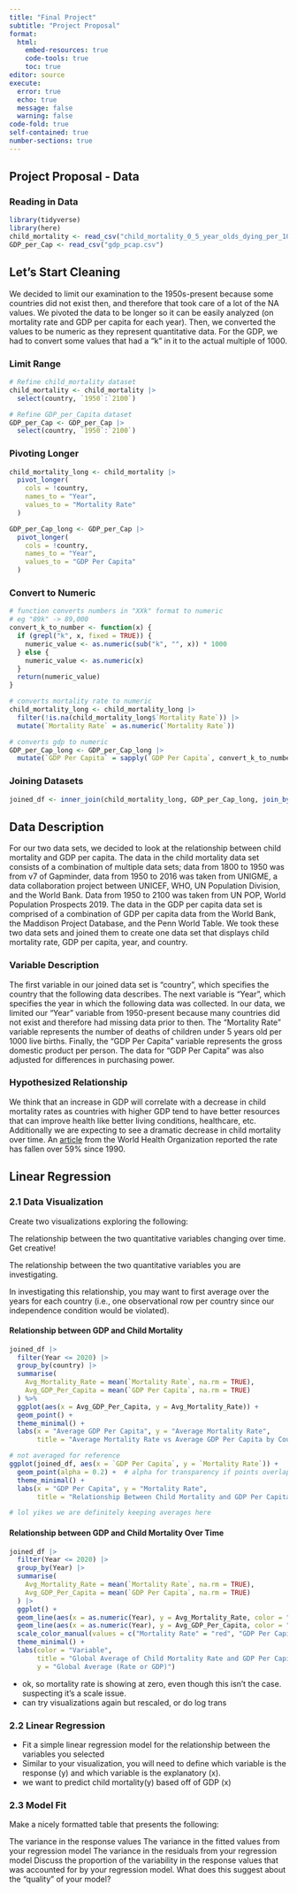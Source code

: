 ```yaml
---
title: "Final Project"
subtitle: "Project Proposal"
format: 
  html:
    embed-resources: true
    code-tools: true
    toc: true
editor: source
execute: 
  error: true
  echo: true
  message: false
  warning: false
code-fold: true
self-contained: true
number-sections: true
---
```


## Project Proposal - Data {.unnumbered}

### Reading in Data {.unnumbered}

```r
library(tidyverse)
library(here)
child_mortality <- read_csv("child_mortality_0_5_year_olds_dying_per_1000_born.csv")
GDP_per_Cap <- read_csv("gdp_pcap.csv")
```
## Let's Start Cleaning
We decided to limit our examination to the 1950s-present because some countries
did not exist then, and therefore that took care of a lot of the NA values. We pivoted the data to be longer so it can be easily analyzed (on mortality rate and GDP per capita for each year).
Then, we converted the values to be numeric as they represent quantitative data.
For the GDP, we had to convert some values that had a "k" in it to the actual multiple
of 1000.

### Limit Range

```r
# Refine child_mortality dataset
child_mortality <- child_mortality |>
  select(country, `1950`:`2100`)

# Refine GDP_per_Capita dataset
GDP_per_Cap <- GDP_per_Cap |>
  select(country, `1950`:`2100`)
```


### Pivoting Longer

```r
child_mortality_long <- child_mortality |>
  pivot_longer(
    cols = !country,
    names_to = "Year",
    values_to = "Mortality Rate"
  )

GDP_per_Cap_long <- GDP_per_Cap |>
  pivot_longer(
    cols = !country,
    names_to = "Year",
    values_to = "GDP Per Capita"
  )

```

### Convert to Numeric 
```r
# function converts numbers in "XXk" format to numeric
# eg "89k" -> 89,000
convert_k_to_number <- function(x) {
  if (grepl("k", x, fixed = TRUE)) {
    numeric_value <- as.numeric(sub("k", "", x)) * 1000
  } else {
    numeric_value <- as.numeric(x)
  }
  return(numeric_value)
}
```

```r
# converts mortality rate to numeric
child_mortality_long <- child_mortality_long |>
  filter(!is.na(child_mortality_long$`Mortality Rate`)) |>
  mutate(`Mortality Rate` = as.numeric(`Mortality Rate`))

# converts gdp to numeric
GDP_per_Cap_long <- GDP_per_Cap_long |>
  mutate(`GDP Per Capita` = sapply(`GDP Per Capita`, convert_k_to_number))
```

### Joining Datasets
```r
joined_df <- inner_join(child_mortality_long, GDP_per_Cap_long, join_by(country, Year))
```

## Data Description
For our two data sets, we decided to look at the relationship between child mortality 
and GDP per capita. The data in the child mortality data set consists of a combination 
of multiple data sets; data from 1800 to 1950 was from v7 of Gapminder, data from 1950 
to 2016 was taken from UNIGME, a data collaboration project between UNICEF, WHO, 
UN Population Division, and the World Bank. Data from 1950 to 2100 was taken from UN POP, 
World Population Prospects 2019. The data in the GDP per capita data set is comprised of 
a combination of GDP per capita data from the World Bank, the Maddison Project Database, 
and the Penn World Table. We took these two data sets and joined them to create one data 
set that displays child mortality rate, GDP per capita, year, and country.

### Variable Description
The first variable in our joined data set is "country", which specifies the country that 
the following data describes. The next variable is "Year", which specifies the year in 
which the following data was collected. In our data, we limited our "Year" variable from 
1950-present because many countries did not exist and therefore had missing data prior to 
then. The "Mortality Rate" variable represents the number of deaths of children under 
5 years old per 1000 live births. Finally, the "GDP Per Capita" variable represents the 
gross domestic product per person. The data for "GDP Per Capita" was also adjusted for 
differences in purchasing power.

### Hypothesized Relationship
We think that an increase in GDP will correlate with a decrease in child mortality rates as countries with higher GDP tend to have better resources
that can improve health like better living conditions, healthcare, etc.
Additionally we are expecting to see a dramatic decrease in child mortality over time. An [article](https://www.who.int/data/gho/data/themes/topics/topic-details/GHO/child-mortality-and-causes-of-death#:~:text=Since%201990%2C%20the%20global%20under,to%202.3%20million%20in%202021) from the World Health Organization reported the rate has fallen over 59% since 1990. 

## Linear Regression

### 2.1 Data Visualization

Create two visualizations exploring the following:

The relationship between the two quantitative variables changing over time. Get creative!

The relationship between the two quantitative variables you are investigating.

In investigating this relationship, you may want to first average over the years for each country (i.e., one observational row per country since our independence condition would be violated).

#### Relationship between GDP and Child Mortality
```r

joined_df |>
  filter(Year <= 2020) |>
  group_by(country) |>
  summarise(
    Avg_Mortality_Rate = mean(`Mortality Rate`, na.rm = TRUE),
    Avg_GDP_Per_Capita = mean(`GDP Per Capita`, na.rm = TRUE)
  ) %>%
  ggplot(aes(x = Avg_GDP_Per_Capita, y = Avg_Mortality_Rate)) +
  geom_point() +
  theme_minimal() +
  labs(x = "Average GDP Per Capita", y = "Average Mortality Rate",
       title = "Average Mortality Rate vs Average GDP Per Capita by Country")

# not averaged for reference
ggplot(joined_df, aes(x = `GDP Per Capita`, y = `Mortality Rate`)) +
  geom_point(alpha = 0.2) +  # alpha for transparency if points overlap
  theme_minimal() +
  labs(x = "GDP Per Capita", y = "Mortality Rate",
       title = "Relationship Between Child Mortality and GDP Per Capita")

# lol yikes we are definitely keeping averages here

```


#### Relationship between GDP and Child Mortality Over Time
```r
joined_df |>
  filter(Year <= 2020) |>
  group_by(Year) |>
  summarise(
    Avg_Mortality_Rate = mean(`Mortality Rate`, na.rm = TRUE),
    Avg_GDP_Per_Capita = mean(`GDP Per Capita`, na.rm = TRUE)
  ) |>
  ggplot() +
  geom_line(aes(x = as.numeric(Year), y = Avg_Mortality_Rate, color = "Mortality Rate")) +
  geom_line(aes(x = as.numeric(Year), y = Avg_GDP_Per_Capita, color = "GDP Per Capita")) +
  scale_color_manual(values = c("Mortality Rate" = "red", "GDP Per Capita" = "blue")) +
  theme_minimal() +
  labs(color = "Variable",
       title = "Global Average of Child Mortality Rate and GDP Per Capita Over Time",
       y = "Global Average (Rate or GDP)")

```

- ok, so mortality rate is showing at zero, even though this isn't the case. suspecting it's a scale issue.
- can try visualizations again but rescaled, or do log trans



### 2.2 Linear Regression
- Fit a simple linear regression model for the relationship between the variables you selected 
- Similar to your visualization, you will need to define which variable is the response (y) and which variable is the explanatory (x).
- we want to predict child mortality(y) based off of GDP (x)

### 2.3 Model Fit

Make a nicely formatted table that presents the following:

The variance in the response values
The variance in the fitted values from your regression model
The variance in the residuals from your regression model
Discuss the proportion of the variability in the response values that was accounted for by your regression model. What does this suggest about the “quality” of your model?
